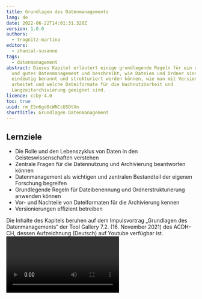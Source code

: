 ```yaml
---
title: Grundlagen des Datenmanagements
lang: de
date: 2022-06-22T14:01:31.320Z
version: 1.0.0
authors:
  - trognitz-martina
editors:
  - zhanial-susanne
tags:
  - datenmanagement
abstract: Dieses Kapitel erläutert einige grundlegende Regeln für ein aktives
  und gutes Datenmanagement und beschreibt, wie Dateien und Ordner sinnvoll und
  eindeutig benannt und strukturiert werden können, wie man mit Versionierung
  arbeitet und welche Dateiformate für die Nachnutzbarkeit und
  Langzeitarchivierung geeignet sind.
licence: ccby-4.0
toc: true
uuid: rm_E5n6gd8cWNCcU5DtXn
shortTitle: Grundlagen Datenmanagement
---
```

## Lernziele

- Die Rolle und den Lebenszyklus von Daten in den Geisteswissenschaften verstehen
- Zentrale Fragen für die Datennutzung und Archivierung beantworten können
- Datenmanagement als wichtigen und zentralen Bestandteil der eigenen Forschung begreifen
- Grundlegende Regeln für Dateibenennung und Ordnerstrukturierung anwenden können
- Vor- und Nachteile von Dateiformaten für die Archivierung kennen
- Versionierungen effizient betreiben

<SideNote type="tip" title="Tipp: Video verfügbar">
Die Inhalte des Kapitels beruhen auf dem Impulsvortrag „Grundlagen des Datenmanagements“ der Tool Gallery 7.2. (16. November 2021) des ACDH-CH, dessen Aufzeichnung (Deutsch) auf Youtube verfügbar ist.
</SideNote>

<Video provider="youtube" id="71iJpKCVOOs" caption="Aufzeichnung des Impulsvortrags von Martina Trognitz zu den Grundlagen des Datenmanagements bei der Tool Gallery 7.2. am 16. November 2021." startTime="208" />

## A. Einleitung: Daten in der Gesellschaft und Geisteswissenschaftlichen Forschung

Daten begegnen uns in allen Bereichen des Lebens. Zumeist denkt man bei Daten an (Forschungs-)Gebiete wie Statistik, Biologie, Meteorologie, Finanzen oder Transportwesen. Doch Daten sind auch ein zentraler Bestandteil von geisteswissenschaftlichen Forschungen. Je nach Disziplin und Fragestellung arbeiten die Geisteswissenschaften mit unterschiedlichen Arten von Daten und Materialien, wie zum Beispiel:

- Primär- und Sekundärtexte,
- Audio und Videomaterial,
- Bilder und Objekte,
- 3D-Daten und Geoinformationsdaten oder auch
- Tabellen, Simulationen und Datenbanken. (Siehe Andorfer, „[Forschungsdaten in den (digitalen) Geisteswissenschaften](https://nbn-resolving.org/urn:nbn:de:gbv:7-dariah-2015-7-2)"; und DFG, „[Umgang mit Forschungsdaten](https://www.dfg.de/foerderung/grundlagen_rahmenbedingungen/gwp/index.html)“.)

Je nach Forschungsgebiet wird in den Geisteswissenschaften nicht nur mit bestehenden Daten gearbeitet, sondern oftmals werden neue Daten produziert, zum Beispiel durch Umfragen, Audio- und Videoaufzeichnungen oder Digitalisierungen (siehe: DFG, „[Umgang mit Forschungsdaten](https://www.dfg.de/foerderung/grundlagen_rahmenbedingungen/gwp/index.html)“).
Im Sinne der guten wissenschaftlichen Praxis (siehe: [ÖAWI](https://oeawi.at/richtlinien), [FWF, Research Integrity](https://www.fwf.ac.at/de/forschungsfoerderung/forschungsintegritaet-forschungsethik) und [DFG](https://www.dfg.de/foerderung/grundlagen_rahmenbedingungen/gwp/index.html)) sollten am Ende eines Projekts nicht nur die Ergebnisse, sondern auch die zugrunde liegenden Daten veröffentlicht werden. Dies erfordert, dass (Forschungs-)Daten nicht nur während des Projekts, sondern auch nach Ende des eigenen Forschungsprojekts langfristig zugänglich, wiederverwendbar, überprüfbar und reproduzierbar werden - unabhängig von ursprünglichen Datenersteller*innen oder Projektkontext. Zu diesem Zweck müssen die Daten während aller Projektphasen von der Planung bis zum Abschluss oder - anders ausgedrückt - während ihres gesamten Datenlebenszyklus verwaltet werden. Um eine möglichst reibungslose Arbeit mit den Daten während des Projekts und deren Nachnutzbarkeit zu gewährleisten, ist ein gutes Datenmanagement unerlässlich.

**Einstiegsfragen:**

Denken Sie an Ihre eigene Forschungsdisziplin und/oder Ihr Forschungsprojekt. Welche Antworten treffen auf Sie zu? Die Fragen dienen lediglich der Orientierung und es kann auch mehr als eine Antwort zutreffend sein.

<Quiz>
  <Quiz.Card validateButtonLabel="Absenden">
    <Quiz.MultipleChoice variant="multiple">
      <Quiz.Question>
        Mit welchen Arten von Daten arbeiten Sie?
      </Quiz.Question>

      <Quiz.MultipleChoice.Option isCorrect>
        Texte (analog, digital)
      </Quiz.MultipleChoice.Option>

      <Quiz.MultipleChoice.Option isCorrect>
        Audiomaterial und/oder Videoaufzeichnungen
      </Quiz.MultipleChoice.Option>

      <Quiz.MultipleChoice.Option isCorrect>
        Bilder und/oder Objekte
      </Quiz.MultipleChoice.Option>

      <Quiz.MultipleChoice.Option isCorrect>
        Interviews
      </Quiz.MultipleChoice.Option>

      <Quiz.MultipleChoice.Option isCorrect>
        Tabellen
      </Quiz.MultipleChoice.Option>

      <Quiz.MultipleChoice.Option isCorrect>
        Geoinformationsdaten
      </Quiz.MultipleChoice.Option>

      <Quiz.MultipleChoice.Option isCorrect>
        3D-Daten
      </Quiz.MultipleChoice.Option>

      <Quiz.MultipleChoice.Option isCorrect>
        Simulationen
      </Quiz.MultipleChoice.Option>

      <Quiz.MultipleChoice.Option isCorrect>
        Datenbanken
      </Quiz.MultipleChoice.Option>

      <Quiz.Message type="correct">
        Auch wenn Sie nur eine oder zwei Arten von Forschungsdaten angekreuzt haben, wird ein stringentes Datenmanagement hilfreich für Ihre Forschungsarbeit und deren weitere (öffentliche) Nutzung sein. Wenn Sie mit vielen unterschiedlichen Datentypen arbeiten, sollten Sie sich unbedingt einen durchdachten Plan für ein Datenmanagement zurechtlegen.
      </Quiz.Message>

      <Quiz.Message type="incorrect">
        Auch wenn Sie nur eine oder zwei Arten von Forschungsdaten angekreuzt haben, wird ein stringentes Datenmanagement hilfreich für Ihre Forschungsarbeit und deren weitere (öffentliche) Nutzung sein. Wenn Sie mit vielen unterschiedlichen Datentypen arbeiten, sollten Sie sich unbedingt einen durchdachten Plan für ein Datenmanagement zurechtlegen.
      </Quiz.Message>
    </Quiz.MultipleChoice>
  </Quiz.Card>

  <Quiz.Card validateButtonLabel="Absenden">
    <Quiz.MultipleChoice variant="multiple">
      <Quiz.Question>
        Arbeiten Sie alleine oder in einem (größeren) Forschungsteam?
      </Quiz.Question>

      <Quiz.MultipleChoice.Option isCorrect>
        Ich arbeite alleine.
      </Quiz.MultipleChoice.Option>

      <Quiz.MultipleChoice.Option isCorrect>
        Ich arbeite in einem Forschungsteam an meiner Arbeitsstelle.
      </Quiz.MultipleChoice.Option>

      <Quiz.MultipleChoice.Option isCorrect>
        Ich arbeite mit externen Projektmitarbeitern und Projektmitarbeiterinnen von anderen Institutionen.
      </Quiz.MultipleChoice.Option>

      <Quiz.Message type="correct">
        Aktives Datenmanagement ist besonders bei Forschungsprojekten und in der Teamarbeit sehr wichtig. Aber auch wenn Sie alleine arbeiten, vereinfacht ein gutes Datenmanagement die Arbeit.
      </Quiz.Message>

      <Quiz.Message type="incorrect">
        Aktives Datenmanagement ist besonders bei Forschungsprojekten und in der Teamarbeit sehr wichtig. Aber auch wenn Sie alleine arbeiten, vereinfacht ein gutes Datenmanagement die Arbeit.
      </Quiz.Message>
    </Quiz.MultipleChoice>
  </Quiz.Card>

  <Quiz.Card validateButtonLabel="Absenden">
    <Quiz.MultipleChoice variant="multiple">
      <Quiz.Question>
        Haben Sie sich schon Gedanken über einen Datenmanagementplan für Ihre Forschungsarbeit/Forschungsprojekt gemacht?
      </Quiz.Question>

      <Quiz.MultipleChoice.Option isCorrect>
        Ja
      </Quiz.MultipleChoice.Option>

      <Quiz.MultipleChoice.Option>
        Nein
      </Quiz.MultipleChoice.Option>

      <Quiz.Message type="correct">
        Sehr gut! Wir hoffen, dass wir Ihnen trotzdem noch ein paar hilfreiche Informationen und Tipps geben können, um den Prozess zu verbessern.
      </Quiz.Message>

      <Quiz.Message type="incorrect">
        Kein Problem! Sie werden hier einige einfache Grundlagen lernen, um Ihr Datenmanagement effizient zu gestalten.
      </Quiz.Message>
    </Quiz.MultipleChoice>
  </Quiz.Card>
</Quiz>


## B. Datenlebenszyklus & Datenmanagement

Daten sind das Herzstück eines jeden Forschungsprojekts, denn:

- Unser Wissen über ein bestimmtes Thema basiert auf **Daten**.
- **Daten** bilden den Ausganspunkt von Forschungsprojekten und -fragen.
- Das Arbeiten mit und Analysieren von **Daten** generiert neue **Daten** und neues Wissen im Verlauf eines Projekts.
- Neue Forschungsergebnisse beruhen auf **Daten**.

<Figure src="images/datalifecycle.png">
Abbildung: "DataLifeCycle", von Martina Trognitz, lizenziert unter [CC-BY 4.0](https://creativecommons.org/licenses/by/4.0). Die Abbildung basiert auf dem IANUS-Lebenszyklus und dem Zyklus des UK Data Service.
</Figure>

Üblicherweise haben (Forschungs-)Daten eine über ein konkretes Projekt hinausgehende Lebensdauer, was mit Hilfe des sogenannten Datenlebenszyklus (data life cycle) visualisiert wird: Im Laufe eines Forschungsprojekts werden Daten generiert (create), bearbeitet (process), analysiert (analyse), aufbewahrt (preserve), geteilt (share) und – im besten Fall – wiederverwendet (re-use). Die Grafik symbolisiert sehr gut, dass der Lebenszyklus von Daten aufrechterhalten werden sollte, damit die Bearbeitung darauf aufbauender Fragestellungen ermöglicht wird. Außerdem kann die Generierung von Daten oftmals kostenintensiv sein, weshalb eine langfristige Aufbewahrung der gewonnenen Daten besonders wichtig ist (siehe: [IANUS, Lebenszyklus](https://ianus-fdz.de/lebenszyklus), und [UK Data Service](https://ukdataservice.ac.uk/learning-hub/research-data-management/)).

Welchen Gefahren Daten im Laufe ihres Datenlebenszyklus ausgesetzt sind, hat Franziska Mau in der Grafik "Lost Data Map" eindringlich visualisiert – kommt Ihnen die eine oder andere Gefahr bekannt vor?

<Figure src="images/lost_data_map_rfii_mau_cc-by.png">
Abbildung: "Lost Data Map", von Franziska Mau, [FranziMachtDas.de](https://franzimachtdas.de), lizenziert unter [CC BY-SA](https://creativecommons.org/licenses/by-sa/4.0/).
</Figure>

Eine oft genutzte aber besonders anfällige Methode für einen Datenverlust stellt die Speicherung von Daten auf USB-Sticks dar. Geht der Stick verloren oder ist dieser beschädigt, so sind auch die darauf gespeicherten Daten verloren. Dasselbe gilt für externe Festplatten. Außerdem stellt bei beiden Speichermedien die Synchronisierung mit lokalen Rechnern oder Netzlaufwerken eine Gefahrenquelle dar, da diese nicht immer einwandfrei klappt oder nicht regelmäßig durchgeführt wird und es somit zu Ungleichheiten im Datenbestand kommt. Eine weitere Gefahrenquelle für einen Datenverlust sind private Rechner oder externe Festplatten, die mit dem Ausscheiden einer Person aus einem Projekt nicht mehr zugänglich sind. Auch proprietäre Daten sind gefährdet, vor allem wenn die darauf abgestimmte Software nicht mehr zur Verfügung steht und die Daten daher nicht mehr auslesbar sind.

Im nächsten Abschnitt werden einige grundlegende und einfach anwendbare Prinzipien des Datenmanagements vorgestellt, um diese Tücken zu vermeiden.

**Weiterführende Literatur und Links:**

- Trognitz, Martina. „[Der Lebenszyklus von Forschungsdaten.](https://ianus-fdz.de/lebenszyklus)“ _IANUS_, 7. August 2017.
- UK Data Service. "[The importance of managing and sharing data.](https://ukdataservice.ac.uk/learning-hub/research-data-management)" _University of Essex_, 2012-2022.

## C. Eine praktische Einführung in das Datenmanagement

### C.1. Schritt 1: Die Planung - Gut vorbereitet in ein erfolgreiches Datenmanagement starten

Der erste wichtige Schritt für ein erfolgreiches Datenmanagement ist dessen Planung. Diese sollte am Beginn eines jeden Forschungsprojekts stehen, also bevor die Arbeit im Projekt startet bzw. an oder mit Daten gearbeitet wird. Die geplanten Abläufe des Datenmanagements in einem wissenschaftlichen Projekt werden in einem sogenannten Datenmanagementplan (DMP) dokumentiert. Ein Datenmanagementplan beantwortet unter anderem folgende Fragen:

- Was möchte man mit dem Projekt erreichen?
- Wie möchte man dieses Ziel erreichen?
- Welche Vorgaben (zum Beispiel von den Fördergeber*innen) sind dabei zu erfüllen?
- Welche Standards, Regulatoren und Verpflichtungen sind zu beachten und einzuhalten? Das beinhaltet:

  - Nationale/internationale Gesetze, Verträge, Vorgaben von Ethikkommissionen
  - Institutspolitik, Best-Practice Modelle
  - Standards in der eigenen Forschungsdisziplin, wie zum Beispiel: [CLARIN Standards](https://standards.clarin.eu/sis/), [PARTHENOS - Standardization Survival Kit (SKK)](http://www.parthenos-project.eu/)
- Wie möchte man die Daten (während des Projekts und vor allem danach) teilen und mit wem (z.B. Fachpublikum, Öffentlichkeit)? Zwei wichtige Prinzipien in diesem Kontext sind:

  - FAIR Data: [FAIR Data Principles](https://force11.org/info/the-fair-data-principles/), [Go Fair](https://www.go-fair.org/), Jones und Grootveld: "[How FAIR are your data?](https://www.cessda.eu/content/download/3845/35038/file/20170707_How_FAIR_are_your_data_Jones.pdf)"
  - Open Science: Daten sollten nicht nur auffindbar und nachnutzbar, sondern möglichst offen für alle zur Verfügung gestellt werden; siehe dazu: [FOSTER Open Science](https://www.fosteropenscience.eu/resources).

Bei Förderanträgen im wissenschaftlichen Bereich wird vermehrt die Vorlage eines Datenmanagementplans gefordert. Durch Beantwortung und eine schriftliche Ausformulierung der obenstehenden Fragen sind die wichtigsten Eckpunkte des Datenmanagementplans bereits gesammelt, denn:

> "A data management plan or DMP is a formal document that outlines how data are to be handled both during a research project, and after the project is completed." (Wikipedia, "Data management plan")

Diese knappe, aber treffende Definition hebt zwei zentrale Bereiche des Datenmanagements hervor: die Frage nach dem **Urheberrecht bzw. der Lizenzierung** und die **Veröffentlichung bzw. Langzeitarchivierung** von Daten nach Projektende. Beim Urheberrecht bzw. der Nutzung von lizenzierten Daten ist vorab zu klären, unter welchen Bedingungen die Daten Dritter im eigenen Projekt verwendet werden dürfen. Beim Aspekt der Veröffentlichung und Archivierung geht es um die im Rahmen des Forschungsprojekts neu gewonnenen Daten und Ergebnisse. Hier sollte man sich Gedanken darüber machen, in welcher Form eine Veröffentlichung der Daten geplant ist und in welcher Form eine Langzeitarchivierung (und somit Zugänglichkeit) der Daten gewährleistet werden kann. Dies bezieht ebenfalls die Frage nach der Vergabe einer geeigneten Lizenz mit ein.

<SideNote type="tip" title="Tipp:">
Vertiefende Informationen zu gesetzlichen Vorgaben und Richtlinien gibt Vanessa Hannesschläger im Video „[Lizenzen, Urheberrecht und der Umgang mit sensiblen Daten](https://www.youtube.com/watch?v=Xq9z0gKXRZc)“ (Vortrag Tool Gallery 7.2., 16. November 2021).[](https://www.fwf.ac.at/de/forschungsfoerderung/open-access-policy/forschungsdatenmanagement/)
</SideNote>

**Weiterführende Literatur und Links:**

Für weiterführende Informationen, Richtlinien und Beispiele für Datenmanagementpläne sind folgende Seiten empfehlenswert:

- Forschungsdaten.info. „[Der Datenmanagementplan.](https://www.forschungsdaten.info/themen/informieren-und-planen/datenmanagementplan/)“ Universität Konstanz, 2021.
- Trognitz, Martina, Sabine Jahn, Dominik Hagmann und Jörg Räther. „[Datenmanagement.](https://www.ianus-fdz.de/it-empfehlungen/datenmanagement)“ _IANUS_, 9.11.2016.
- Digital Curation Coalition. "[DCC: Data Management Plans.](https://www.dcc.ac.uk/resources/data-management-plans)" _Digital Curation Centre_, 2004-22.
- Science Europe. "[Practical Guide to the International Alignment of Research Data Management.](https://www.scienceeurope.org/our-resources/practical-guide-to-the-international-alignment-of-research-data-management/)" 2022.
- FWF Der Wissenschaftsfonds. „[Forschungsdatenmanagement.](https://www.fwf.ac.at/de/forschungsfoerderung/open-access-policy/forschungsdatenmanagement/)“ Jänner 2022.
- OpenAIRE und EUDAT. _[ARGOS.](https://argos.openaire.eu/splash/)_ 2020.
- Digital Curation Centre. _[DMPonline.](https://dmponline.dcc.ac.uk/)_ 2010-2022.

### C.2. Schritt 2: Daten effizient organisieren und strukturieren

Ein sicherer Ort für die Datenablage ist gefunden, doch dieser allein reicht noch nicht aus. Damit man sich an diesem Ort nicht verläuft und anderen (und auch sich selbst) dabei hilft, bestimmte Daten schnell und auch nach einer (kürzeren oder längeren) Pause die Inhalte rasch und effizient zu finden, verstehen und nutzen zu können, ist es sinnvoll, sich vorab klare Regeln für die Benennung von Dateien und Ordnern und geeignete Ordnerstrukturen zu überlegen. Dieses Kapitel stellt einige leicht umzusetzende Best-Practice Beispiele vor, die einfach auf eigene Forschungsprojekte angewendet werden können.

<Figure src="images/copyofcopy_1.png">
Abbildung: "Protip: Never look in someone else's documents folder", von Randall Munroe, [xkcd.com](https://xkcd.com), lizenziert unter [CC-BY-NC 2.5](https://creativecommons.org/licenses/by-nc/2.5/).
</Figure>

Viele kennen das Problem einer inkonsistenten Ordner- und Dateibenennung aus dem eigenen Privatleben. Bei der Arbeit und vor allem in einem Team kann dies noch schneller zu Problemen führen. Schon ein paar einfache Maßnahmen können hier zur besseren Strukturierung beitragen.

**Gute Datei- und Ordnernamenskonventionen:**

- Verwenden Sie **eindeutige** Namen, die sich **klar voneinander unterscheiden** (vermeiden Sie zum Beispiel Namen, die sich nur in der Groß- und Kleinschreibung voneinander unterscheiden).
- Verwenden Sie **beschreibende** Namen, die einen Hinweis auf den Inhalt der Datei, bzw. des Ordners geben.
- Seien Sie bei der Benennung **konsistent** (ändern Sie Ihr Vorgehen nicht mitten im Projekt).
- Datei- und Ordnernamen sollten **so lang wie nötig**, aber **so kurz wie möglich** gehalten werden.

**Eine noch bessere Dateibenennung wird ermöglicht durch:**

- Angabe des **[Datums im ISO-Format](https://de.wikipedia.org/wiki/ISO_8601#Datum)**: 2021-11-01_presentation_datamanagement.pdf
- Angabe einer **Versionsnummer**: DMP_v1-0.docx; DMP_v2-0.docx; DMP_v2-1.docx
- Verwendung einer **führenden Null**: Die führende Null ist für die automatische Sortierung wichtig. Ohne die führende Null würde auf die 11 die 2 folgen. Zusätzlich hat dies den Effekt, dass Dateinamen auch optisch die gleiche Länge bei allen Bestandsteilen haben. Verwenden Sie **keine Punkte** in Dateinamen – der Punkt ist reserviert für die Trennung des Dateinamens von der Dateiendung: .docx; .pdf

<SideNote type="info" title="Hinweis:">
Das (Speicher-)Datum wird zwar auch von Rechnern in den Details einer Datei angezeigt, allerdings entspricht das angezeigte Datum nicht immer dem Datum der letzten Bearbeitung. Es kann auch das Kopierdatum von Speicherort A nach Speicherort B darstellen, ohne dass eine Änderung an der Datei vorgenommen wurde.
</SideNote>

**Die besten Dateibenennungen können erzielt werden durch die Einhaltung der folgender Regeln:**

- Benutzen Sie **keine Leerzeichen**, sondern einen Trennstrich (hyphen: data-management) oder einen Unterstrich (underscore: data_management), um Wörter voneinander abzutrennen. Alternativ kann man Wörter auch zusammenschreiben, wofür es mehrere Methoden gibt:

  - **ohne** dabei auf **Groß- und Kleinschreibung** zu achten (datamanagement)
  - oder einen sogenannten **„Binnenmajuskel“**, also einen Großbuchstaben für jedes neue Wort benutzen (camelCase: dataManagement). Die Nutzung eines Binnenmajuskels erzielt auch eine für den menschlichen Nutzer optisch erkennbare Trennung.
- Benutzen Sie **nur alphanumerische Zeichen**, d.h. Zeichen aus dem lateinischen Alphabet und Zahlen. Verzichten Sie auf jegliche Sonderzeichen oder Akzente. Beispiel: Uebergroesse statt Übergröße
- Verwenden Sie **Binde- und Unterstriche**, um **Elemente** im Dateinamen **voneinander abzutrennen**. Im Datum kann zum Beispiel der Bindestrich für die Trennung von Tag, Monat und Jahr genutzt werden, während der Unterstrich genutzt werden kann, um eine neue Informationseinheit im Dateinamen anzuzeigen: 2021-11-01_presentation_datamanagement.pdf
- Halten Sie die **Benennungsregeln** für Dateien und Ordner für Ihr Projekt **schriftlich fest**. Somit haben sowohl Sie selbst als auch Ihr Team diese Regeln immer griffbereit und können diese konsequent und effizient anwenden.

**Quiz: Jetzt sind Sie an der Reihe!**

<Quiz>
  <Quiz.Card>
    <Quiz.MultipleChoice variant="multiple">
      <Quiz.Question>
        Welche der folgenden Benennungen entspricht am besten den oben beschriebenen Regeln für eine sehr gute Dateibenennung? Wählen Sie eine Antwort aus!
      </Quiz.Question>

      <Quiz.MultipleChoice.Option>
        01-11-2021\_TG-Datenmanagement_FinaleVersion\_02.pdf
      </Quiz.MultipleChoice.Option>

      <Quiz.MultipleChoice.Option isCorrect>
        2011-11-01\_EinfuehrungDatenmanagement.pdf
      </Quiz.MultipleChoice.Option>

      <Quiz.MultipleChoice.Option>
        ToolGallery: Einführung in das Datenmanagement-03\_2011.11.01.pdf
      </Quiz.MultipleChoice.Option>

      <Quiz.MultipleChoice.Option>
        Einführung-Datenmanagement\_2021-11-01-Version3.pdf
      </Quiz.MultipleChoice.Option>

      <Quiz.Message type="correct">
        Richtig! Hier wurde zuerst das Datum im ISO-Format angegeben, ein Unterstrich für die Trennung von Datum und Zahlen genutzt und das Sonderzeichen „ü“ durch „ue“ ersetzt.
      </Quiz.Message>

      <Quiz.Message type="incorrect">
        Leider falsch. Sehen Sie sich unsere Tipps und die Dateibenennungen nochmal genau an.
      </Quiz.Message>
    </Quiz.MultipleChoice>
  </Quiz.Card>

  <Quiz.Card>
    <Quiz.MultipleChoice variant="multiple">
      <Quiz.Question>
        Schauen wir uns die Dateibenennungen nochmal an - welche dieser Dateibenennung sollte man am ehesten ändern? Wählen Sie ein Beispiel aus.
      </Quiz.Question>

      <Quiz.MultipleChoice.Option>
        01-11-2021\_TG-Datenmanagement_FinaleVersion\_02.pdf
      </Quiz.MultipleChoice.Option>

      <Quiz.MultipleChoice.Option isCorrect>
        Tool Gallery: Einführung in das Datenmanagement-03\_2011.11.01.pdf
      </Quiz.MultipleChoice.Option>

      <Quiz.MultipleChoice.Option>
        2011-11-01\_EinfuehrungDatenmanagement.pdf
      </Quiz.MultipleChoice.Option>

      <Quiz.MultipleChoice.Option>
        Einführung-Datenmanagement\_2021-11-01-Version3.pdf
      </Quiz.MultipleChoice.Option>

      <Quiz.Message type="correct">
        Richtig, hier wurden ein Doppelpunkt, das Sonderzeichen ü, Leerzeichen und Punkte im Dateinamen verwendet. Außerdem stellt man das Datum eher an den Beginn als das Ende der Benennung, und die Zahl 03 sollte noch mit einem kleinem „v“ versehen werden, wenn es auf eine Versionsnummer hinweist.
      </Quiz.Message>

      <Quiz.Message type="incorrect">
        Falsch. Die dritte Antwort stellt die beste Dateibenennung dar. Die erste und letzte Antwortoption sind auch nicht optimal und Verbesserungen sind notwendig. So stellt man zum Beispiel Datumsangaben eher an den Beginn als an das Ende einer Benennung und Sonderzeichen sowie Punkte im Dateinamen sollten vermieden werden. Schauen Sie sich die oben beschriebenen Regeln noch einmal genau an.
      </Quiz.Message>
    </Quiz.MultipleChoice>
  </Quiz.Card>
</Quiz>


#### Strukturierung und Aufbau von Ordnern

Sobald geeignete Dateibenennungskonventionen für das Projekt festgelegt wurden, folgt im nächsten Schritt die Überlegung, wie die eindeutig und konsequent benannten Dateien nun in Ordner strukturiert werden können. Die 5S-Methode (siehe Fuchs, "[How do I use 5S method](https://blogs.helsinki.fi/thinkopen/5s-method/)") bietet sich hierfür an. Die „5S“ stehen hierbei für:

- **Sort** – zuerst die Ordner und Dateien **sichten**: alle Dateien darauf kontrollieren, ob überflüssige (z.B. doppelte) Dateien entfernt werden können. Falls man sich nicht sicher ist, ob eine Löschung wirklich durchgeführt werden sollte, kann ein Ordner „vorgesehenZurLoeschung“ oder einen „Dachboden“ (attic) für diese Dateien anlegen. In diesem Ordner sollte dann nicht mehr produktiv gearbeitet werden, er dient lediglich der Aufbewahrung vor einer möglichen Löschung. Wenn darin enthaltene Dateien doch noch bearbeitet werden sollen, müssen sie in einen anderen Ordner verschoben werden.
- **Set in Order** – die gesichteten Ordner und Dateien in eine **sinnvolle** und für die Arbeit **nützliche Reihenfolge bringen**. Hierbei ist, wie bei Einzeldateien, wieder auf eine eindeutige und beschreibende Benennung und einheitliche Konventionen zu achten.
- **Shine** – die Ordner regelmäßig **kontrollieren** und ggf. **aufräumen** (also auf Hochglanz polieren, damit sie immer glänzen).
- **Standardise** – die **Regeln** für die Strukturierung **schriftlich festhalten** und die Teammitglieder bzw. Arbeitsgruppe darüber informieren. Es ist wichtig, dass sich bei einer Projektarbeit alle an das festgelegte Regelwerk halten – hierbei hilft eine schriftliche Version enorm (konkrete Hinweise hierzu finden Sie im Abschnitt C.5).
- **Sustain** – die Ordner- und Datei-Strukturierung **pflegen** und die Regeln **konsequent anwenden**. Neue Teammitglieder möglichst rasch mit dem Regelwerk vertraut machen und einschulen. Falls Änderungen notwendig werden, diese immer protokollieren, damit diese nachvollziehbar sind.

<SideNote type="info" title="Noch ein letzter Hinweis:">
Bei der Arbeit mit digitalen Daten ergeben sich manchmal Änderungen in den Anforderungen an die Benennung oder Ordnerstruktur. Solange die Änderungen schriftlich festgehalten, im Team besprochen und danach wieder konsequent umgesetzt werden, ist dies kein Problem.
</SideNote>

Die Wahl der Strukturierung von Ordnern hängt von verschiedenen Faktoren ab und wird von Projekt zu Projekt auch unterschiedlich sein. Einige wichtige Punkte, die hierbei als Strukturierungskriterien herangezogen werden können, sind die folgenden:

- **Projekt:** um welche Art von Projekt handelt es sich, wie groß ist der Umfang, wie viele Mitglieder gibt es, welche Arbeitspakete gibt es?
- **Daten:** mit welchen Arten und Typen von Daten wird im Projekt gearbeitet? Welchen Status der Prozessierung von Daten gibt es – hat man zum Beispiel sowohl rohe Messdaten als auch bereinigte Messdaten? Sowohl Datentyp als auch Datenverarbeitungszustand können als Strukturierungselemente verwendet werden.
- **Aktivitäten:** können Arbeitspakete als Strukturierungselemente dienen oder wird mit unterschiedlichen Methoden an den Daten gearbeitet, die man voneinander trennen kann oder sogar sollte?
- **Dokumentation und administrative Dateien:** diese Dateien sind wichtig, um Regeln, Richtlinien und administrative Abläufe festzuhalten und sollten getrennt aufbewahrt werden.
- **Externe Richtlinien:** gibt es für die Forschungsrichtung oder das Projekt spezielle Richtlinien, die befolgt werden müssen und daher zum Nachschlagen verfügbar sein sollten? Für ein Forschungsprojekt in der Archäologie ist in Österreich zum Beispiel die Vorgabe des Bundesdenkmalamts relevant.

Außerdem sollte man beim Festlegen der Ordnerstruktur vorab überlegen, wie die **Hierarchie** der Ordner aufgebaut sein soll: Eignet sich eher eine flache oder eine tiefe Ordnerstruktur? Wie bei der Dateibenennung sollten für die Ordner **aussagekräftige, verständliche Namen** gewählt werden und die oben bereits erläuterten Best-Practice Techniken eingehalten werden. Auch die Ordnerstruktur selbst sollte möglichst logisch und selbsterklärend gewählt werden.

Wichtig ist auch, eine **Duplizierung** von Dateien zu **vermeiden**, da bei eventuell notwendigen Änderungen die Gefahr von Inkonsistenzen besteht. Ebenso sollten **Verknüpfungen** von einer Datei oder einem Ordner auf eine(n) andere(n) **vermieden** werden. Denn sollte sich der Speicherort von verknüpften Dateien oder Ordnern ändern, so wird auch die Verlinkung ins Leere führen.

**Weiterführende Literatur und Links:**

Für ausführlichere Informationen zur Benennung und Strukturierung von Dateien und Ordnern sowie zur Versionierung empfehlen wir folgenden Seiten:

- CESSDA Training. "[Data Management Expert Guide.](https://www.cessda.eu/Training/Training-Resources/Library/Data-Management-Expert-Guide)" CESSDA ERIC, 2017-2020.
- Fuchs, Siiri: "[How do I use 5S method for organizing data files?](https://blogs.helsinki.fi/thinkopen/5s-method/)" In: _Think Open Blog_. Helsinki, 2019.
- Trognitz, Martina, Felix Schäfer, Reiner Göldner, und Thomas Schenk. „[Dateiverwaltung.](https://ianus-fdz.de/it-empfehlungen/dateiverwaltung)“ _IANUS_, 18.11.2017.
- Stanford Libraries. "[Data Best Practices and Case Studies.](https://guides.library.stanford.edu/data-best-practices)" Stanford University, 2022.

### C.3. Schritt 3: Arbeiten mit Versionierung

Gerade beim gemeinschaftlichen Arbeiten ist die Versionierung von Dateien und Ordnern relevant. Durch die Speicherung und Kennzeichnung von Versionen können Änderungen einfach nachverfolgt werden und man kann leicht zu früheren Bearbeitungsstufen von Daten und Dateien zurückkehren. Um einen manuellen Abgleich der Dokumente auf die konkreten Unterschiede zu vermeiden, ist es ratsam, die Versionsänderungen in einem eigenen Protokoll oder Textdokument zu dokumentieren. Bei umfangreichen Projekten bietet sich die Nutzung dedizierter Versionierungssoftware an.

**Wie kann Versionierung durchgeführt und verwaltet werden?**

Eine manuelle Versionierung bietet sich vor allem an, wenn Sie alleine an einem Projekt und dessen Dateien und Ordnern arbeiten. Bei einer manuellen Durchführung der Versionierung kann die Version im Dateinamen mit folgenden Elementen festgehalten werden: Datum, Versionsnummer oder beschreibende Hinweise (Marker) wie "draft" oder "final". Eine Kombination der Elemente kann ebenfalls sinnvoll sein.

Zusätzlich zur Dateibenennung sollte entweder in der Datei selbst festgehalten werden, wann und von wem welche Änderung durchgeführt wurde. Diese Änderungen können aber auch in einer separaten gespeicherten Datei (dem Protokoll oder changelog) dokumentiert werden.

Wenn mehrere Personen an einem Projekt mit vielen Daten arbeiten, kann eine Software für die Versionierung genutzt werden. Diese zeichnet automatisch Änderungen nach und speichert die unterschiedlichen Dateiversionen ab. Einfache Versionierungen sind zum Beispiel mit Google Drive oder ownCloud möglich; für komplexere Projekte bieten sich Dienste wie Git oder Subversion an.

Was macht eine neue Version aus? Hier bietet sich die semantische Versionierung als Methode an, welche aus dem Bereich der Softwareprogrammierung kommt (siehe: semver). Es gibt eine Adaption für die Arbeit an Textdokumenten (siehe: semverdoc). Sie beschreibt, wie Versionsnummern und -benennung sinnvoll gewählt und angewendet werden:

Eine semantische Versionierung würde zum Beispiel so aussehen:

<Figure src="images/versionierungselemente.png">
Abbildung: Versionierungselemente, von Martina Trognitz, lizenziert unter [CC-BY 4.0](https://creativecommons.org/licenses/by/4.0/).
</Figure>

- **Major:** wird für signifikante Änderungen vergeben
- **Minor:** wenige Informationen verändert oder hinzugefügt
- **Patch:** kleinere Fehlerkorrektur, zum Beispiel Ausbesserung eines Tippfehlers

<SideNote type="tip" title="Tipp:">
Auf der Seite [semverdoc](https://semverdoc.org/) _(Semantic Versioning for Documents_ _and Meaningful Manual Version Control)_ von Nils Tekampe erhalten Sie mehr Informationen zur Versionierung von Textdokumenten.
</SideNote>

**Quiz:**

<Quiz>
  <Quiz.Card>
    <Quiz.MultipleChoice variant="multiple">
      <Quiz.Question>
        In einem Ordner sehen Sie zwei Dateien. Die erste hat den Namen „Datenmanagement_v01-03-02“, die zweite „Datenmanagement_v02-01-02“. Was sagen Ihnen die angegebenen Zahlen mit dem vorangestellten ,v‘ über die beiden Dateien, ohne dass Sie diese öffnen? (Mehrfachantwort)
      </Quiz.Question>

      <Quiz.MultipleChoice.Option isCorrect>
        Bei der Datei mit den Zahlen v01-03-02 wurden nur wenige Informationen geändert und Tippfehler korrigiert.
      </Quiz.MultipleChoice.Option>

      <Quiz.MultipleChoice.Option>
        Die erste Datei wurde am 1. März 2002, die zweite Datei am 2. Jänner 2002 erstellt.
      </Quiz.MultipleChoice.Option>

      <Quiz.MultipleChoice.Option isCorrect>
        Die Datei mit den Zahlen v02-01-02 ist eine Nachfolgeversion der anderen Datei und unterscheidet sich in größeren Teilen von ihr.
      </Quiz.MultipleChoice.Option>

      <Quiz.MultipleChoice.Option>
        Bei der Datei mit den Zahlen v02-01-02 wurde noch keine Rechtschreibüberprüfung vorgenommen.
      </Quiz.MultipleChoice.Option>

      <Quiz.Message type="correct">
        Richtig! Die Benennung v01-03-02 deutet daraufhin, dass noch keine signifikanten Veränderungen vorgenommen wurden; während die Datei v02-01-02 sich von der ersten Datei durch eine größere Änderung unterscheidet.
      </Quiz.Message>

      <Quiz.Message type="incorrect">
        Falsch! Bei den Benennungen mit ,v‘ handelt es sich nicht um Datumsangaben - die Zahlen wären auch nicht eindeutig und daher sollte für ein Datum auch das ISO-Format gewählt werden. Da beiden Dateien als letzte Ziffern 02 haben, wurde bei beiden schon Tippfehler oder kleiner Fehlerkorrekturen vorgenommen.
      </Quiz.Message>
    </Quiz.MultipleChoice>
  </Quiz.Card>
</Quiz>


**Weiterführende Literatur und Links:**

- (semver) - Preston-Werner, Tom: "[Semantic Versioning 2.0.0.](https://semver.org/)"
- (semverdoc) - Tekampe, Nils: "[Semantic Versioning for Documents and Meaningful Manual Version Control.](https://semverdoc.org/)"
- Stanford Libraries. "[Version Files.](https://guides.library.stanford.edu/data-best-practices/version-files)" _Data Best Practices and Case Studies_. Standford University, 2022.
- Trognitz, Martina. „[Versionskontrolle.](https://ianus-fdz.de/versionskontrolle)“ _IANUS_, 18.11.2017.

**Beispiel für Tools:**

- [Nextcloud](https://nextcloud.com)
- [Google Drive](https://drive.google.com/drive)
- [Git](https://git-scm.com)

### C.4. Schritt 4: Die Wahl des richtigen Dateiformats

Bei der Arbeit mit Forschungspartner*innen von anderen Institutionen oder aus anderen Ländern und auch im Hinblick auf eine spätere Langzeitarchivierung ist es notwendig, sich vorab zu einigen, welche Dateiformate für die Speicherung sinnvoll sind und genutzt werden sollen. Ein paar einfache Prinzipien helfen bei der Auswahl des Dateiformats.

Die wichtigste Regel ist, dass das Dateiformat möglichst breit in Verwendung sein sollte. Man wählt am besten ein Format, das nicht proprietär ist. Bei Textdateien würde man daher dem OpenDocument-Dateien (odt) Vorrang vor Word-Dokumenten (docx) geben, denn während das OpenDocument-Format sowohl von Word als auch von OpenSource-Software lesbar ist, können einige Word-Features nicht von anderen Textverarbeitungsprogrammen dargestellt werden.

Wenn möglich, sollte Dateiformate mit offenen Standards (Open Standard) genutzt werden. Hierbei sind die Formatspezifikationen einsehbar und Programmierer können bei Bedarf einen Code entwickeln, um damit formatierte Dateien einzusehen.

Dateien sollten auch nicht komprimiert (zum Beispiel .zip oder .jpeg) werden oder nur eine verlustfreie Kompression verwenden.  Dateien sind auch unverschlüsselt, also ohne Passwortschutz zu speichern, da sie sonst nicht von anderen geöffnet werden können.

Sie sollten sich auch vorab mit den Standards und Anforderungen in Ihrem Fachbereich auseinandersetzen. Bringen Sie bereits zu Beginn des Projekts in Erfahrung, welche Vorgaben Ihre Fördergeber*innen und die gängigen Archive in Ihrem Forschungsgebiet für die Langzeitarchivierung machen und halten Sie sich an diese Richtlinien.

[ARCHE (A Resource Centre for the Humanities)](https://arche.acdh.oeaw.ac.at/browser/), ein Service des [ACDH-CH (Austrian Centre for Digital Humanities and Cultural Heritage)](https://www.oeaw.ac.at/acdh/) für die Langzeitarchivierung digitaler Forschungsdaten und -services bevorzugt beispielsweise folgende Dateiformate:

- **Formatierter Text: PDF/A-1, PDF/A-2**

  - anstatt von: PDF, docx, doc
- **Strukturierter Text: xml, html, txt, md, text (UTF-8, no BOM)**;

  - anstatt von: PDF, docx, doc, odt, indd
- **Plain (reiner) Text: txt (UTF-8, no BOM)**

  - anstatt von: PDF, docx, odt
- **Bilder: tiff, dng**

  - anstatt von: jpeg, psd, gif
- **Vektorgrafiken:** **svg**

  - anstatt von: ai, indd, ps, dwg, dxf
- **Tabellen:** **csv (UTF-8, no BOM)**

  - anstatt von: xlsx, xls, ods

**Weitere Hinweise zu Textdokumenten und deren möglichen Formaten:**

Wenn die langfristige Erhaltung der optischen Darstellung eines Textdokumentes im Vordergrund steht, sollte ein geeignetes Format für formatierten Text, wie PDF/A gewählt werden. Steht jedoch die Bearbeitbarkeit und vor allem die Erhaltung der Strukturierung im Vordergrund, sollte ein entsprechend geeignetes Format, wie etwa TEI/XML verwendet werden.

Wann immer eine [Zeichenkodierung](https://ianus-fdz.de/it-empfehlungen/textdokumente#text-kodierung) für ein Format wählbar ist, sollte UTF-8 ohne BOM ([Unicode](https://home.unicode.org/)) gewählt werden. Unicode ist ein Standard, der zum einen beschreibt, wie Schrift elektronisch gespeichert wird und zum anderen einen umfangreichen Zeichensatz zur Darstellung von Schriftzeichen aus über 150 Sprachen bereitstellt. Im Gegensatz dazu kann ASCII lediglich 256 Zeichen kodieren, was bei Texten mit Umlauten oder Zeichen aus anderen Sprachen schon nicht mehr ausreicht. Üblicherweise kann die Zeichenkodierung für alle rein textbasierten Formate wie csv, txt, oder auch xml gewählt werden.

**Weiterführende Literatur und Links:**

- Austrian Centre for Digital Humanities and Cultural Heritage. [ARCHE - A Resource Centre for the Digital Humanities.](https://arche.acdh.oeaw.ac.at/browser/) 2020.
- Trognitz, Martina. „[Textdokumente.](https://ianus-fdz.de/it-empfehlungen/textdokumente#text-kodierung)“ _IANUS_, 4.4.2016.
- The Unicode Consortium. _[Unicode](https://home.unicode.org)_. 1991-2021.

### C.5. Schritt 5: Die schriftliche Dokumentation

Für ein konsistentes Datenmanagement ist eine schriftliche Dokumentation von zentraler Bedeutung. Dies gilt insbesondere für der Zusammenarbeit mit anderen Personen, Forschungseinrichtungen und externen Dienstleistern. Auch mit Hinblick auf Vorgaben von Fördergeber*innen und Archiven ist eine schriftliche Dokumentation hilfreich und erleichtert die Arbeit enorm.

Die schriftliche Dokumentation sollte Aufschluss darüber geben, wie gearbeitet wird bzw. wurde und in welchen Schritten die Bearbeitung der Daten erfolgte (wer, wann und was wurde geändert). Folgende Fragen sollte die Dokumentation daher klar beantworten können:

- Wie sind die Daten strukturiert?
- Wer ist wofür zuständig?
- Welche Dateibenennungsregeln wurden im Projekt angewendet und welche Richtlinien liegen der Ordnerstrukturierung zugrunde?
- Wie wurde die Versionierung vorgenommen?

Am einfachsten ist es, die Dokumentation in einer Readme-Datei festzuhalten. Dies kann in einer einfachen Textdatei (txt) oder im Markdown-Format (md) erfolgen. [Markdown](https://commonmark.org/) hat den Vorteil, dass die spezielle Syntax eine Strukturierung erlaubt, die mit entsprechenden Programmen auch optisch dargestellt werden kann, dazu gehören zum Beispiel Überschriften, Links oder auch Listen. (siehe: [CommonMark](https://commonmark.org/), [GitHub: Flavored Markdown Spec](https://github.github.com/gfm/).

Ein strukturierterer Weg um Daten zu beschreiben, der auch eine maschinelle Lesbarkeit ermöglicht, sind Metadaten. Hierbei können verschiedene Metadatenschemata, wie etwa [Dublin Core](https://www.dublincore.org/) zur Anwendung kommen.

<SideNote type="info" title="Hinweis:">
Mehr zur Nutzung von Metadaten erfahren Sie im Kapitel „Metadaten und Dokumentation“ von Daniel Schopper. Hier auch verfügbar als [Videoaufzeichnung](https://www.youtube.com/watch?v=gSpzRK7ujp0) (Vortrag bei der Tool Gallery 7.2. am 17. November 2021).
</SideNote>

**Weiterführende Literatur und Links:**

- MacFarlane, John, Martin Woodward, and Jeff Atwood. [CommonMark](https://commonmark.org/). 2014-2022.
- [GitHub Flavored Markdown Spec](https://github.github.com/gfm/). Version 0.29-gfm, 06.04.2019.
- Dublin Core Metadata Initiative. [Dublin Core](https://www.dublincore.org/about/). 1995-2022.

<SideNote type="tip" title="Tipp: Übungsbeispiel">
Gehen Sie anschließend zum Kapitel „Datenmanagement und Langzeitarchivierung - Praktische Übungen“. In diesem Abschnitt haben wir eine Übung vorbereitet, mit der die hier präsentierten Grundlagen und Regeln des Datenmanagements gleich erprobt werden können. Viel Erfolg!
</SideNote>
